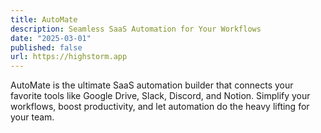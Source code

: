 ```yaml
---
title: AutoMate
description: Seamless SaaS Automation for Your Workflows
date: "2025-03-01"
published: false
url: https://highstorm.app
---
```


AutoMate is the ultimate SaaS automation builder that connects your favorite tools like Google Drive, Slack, Discord, and Notion. Simplify your workflows, boost productivity, and let automation do the heavy lifting for your team.